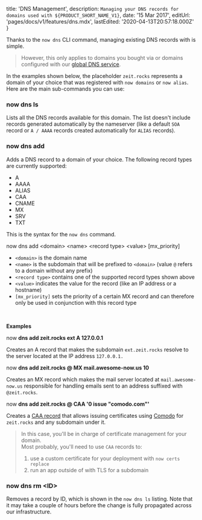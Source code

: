 
  title: 'DNS Management',
  description: `Managing your DNS records for domains used with ${PRODUCT_SHORT_NAME_V1}`,
  date: '15 Mar 2017',
  editUrl: 'pages/docs/v1/features/dns.mdx',
  lastEdited: '2020-04-13T20:57:18.000Z'
}

Thanks to the `now dns` CLI command, managing existing DNS records with <ProductShortNameV1 /> is simple.

> However, this only applies to domains you bought via <ProductShortNameV1 /> or domains configured with our [global DNS service](/world).

In the examples shown below, the placeholder `zeit.rocks` represents a domain of your choice that was registered with `now domains` or `now alias`. Here are the main sub-commands you can use:

### now dns ls

Lists all the DNS records available for this domain. The list doesn't include records generated automatically by the nameserver (like a default `SOA` record or `A / AAAA` records created automatically for `ALIAS` records).

### now dns add

Adds a DNS record to a domain of your choice. The following record types are currently supported:

- A
- AAAA
- ALIAS
- CAA
- CNAME
- MX
- SRV
- TXT

This is the syntax for the `now dns` command.

<TerminalInput>
  now dns add &lt;domain&gt; &lt;name&gt; &lt;record type&gt; &lt;value&gt;
  [mx_priority]
</TerminalInput>

- `<domain>` is the domain name
- `<name>` is the subdomain that will be prefixed to `<domain>` (value `@` refers to a domain without any prefix)
- `<record type>` contains one of the supported record types shown above
- `<value>` indicates the value for the record (like an IP address or a hostname)
- `[mx_priority]` sets the priority of a certain MX record and can therefore only be used in conjunction with this record type

<br />

**Examples**

<TerminalInput>
  now <b>dns add zeit.rocks ext A 127.0.0.1</b>
</TerminalInput>

Creates an A record that makes the subdomain `ext.zeit.rocks` resolve to the server located at the IP address `127.0.0.1.`

<TerminalInput>
  now <b>dns add zeit.rocks @ MX mail.awesome-now.us 10</b>
</TerminalInput>

Creates an MX record which makes the mail server located at `mail.awesome-now.us` responsible for handling emails sent to an address suffixed with `@zeit.rocks`.

<TerminalInput>
  now <b>dns add zeit.rocks @ CAA '0 issue "comodo.com"'</b>
</TerminalInput>

Creates a [CAA record](https://letsencrypt.org/docs/caa/) that allows issuing certificates using [Comodo](https://ssl.comodo.com/) for `zeit.rocks` and any subdomain under it.

> In this case, you'll be in charge of certificate management for your domain.<br/>
> Most probably, you'll need to use `CAA` records to:
>
> 1. use a custom certificate for your <ProductShortNameV1 /> deployment with <Link href="/docs/features/certs#now-certs-replace">`now certs replace`</Link>
> 2. run an app outside of <ProductShortNameV1 /> with TLS for a subdomain

### now dns rm &lt;ID>

Removes a record by ID, which is shown in the `now dns ls` listing. Note that it may take a couple of hours before the change is fully propagated across our infrastructure.

